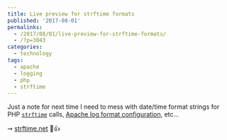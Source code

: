 ```yaml
---
title: Live preview for strftime formats
published: '2017-08-01'
permalinks:
  - /2017/08/01/live-preview-for-strftime-formats/
  - /?p=3043
categories:
  - technology
tags:
  - apache
  - logging
  - php
  - strftime
---
```


Just a note for next time I need to mess with date/time format strings for PHP [`strftime`](http://php.net/manual/en/function.strftime.php) calls, [Apache log format configuration](https://httpd.apache.org/docs/2.4/mod/mod_log_config.html#formats), etc...

➙ [strftime.net](http://strftime.net/) 🥳👍
